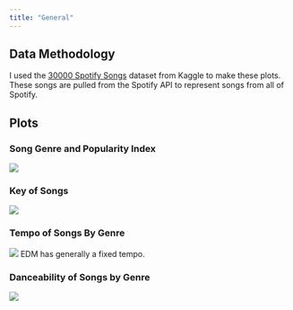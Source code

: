 ```yaml
---
title: "General"
---
```


## Data Methodology
I used the [30000 Spotify Songs](https://www.kaggle.com/datasets/joebeachcapital/30000-spotify-songs){target="blank"} dataset from Kaggle to make these plots. These songs are pulled from the Spotify API to represent songs from all of Spotify. 


## Plots

### Song Genre and Popularity Index
![](../../src/plots/spotify_30000_genre_popularity.png)


### Key of Songs
![](../../src/plots/spotify_30000_key.png)


### Tempo of Songs By Genre
![](../../src/plots/spotify_30000_tempo.png)
EDM has generally a fixed tempo. 


### Danceability of Songs by Genre
![](../../src/plots/spotify_30000_danceability.png)




